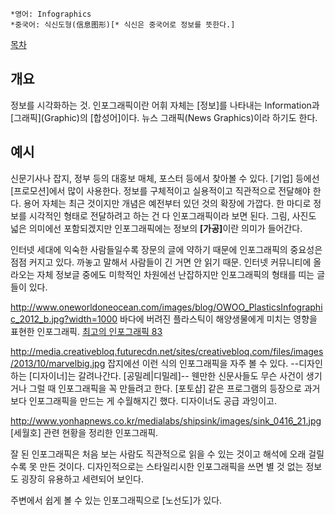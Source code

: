  *영어: Infographics
 *중국어: 식신도형(信息图形)[* 식신은 중국어로 정보를 뜻한다.]

[[목차]]
== 개요 ==
정보를 시각화하는 것. 인포그래픽이란 어휘 자체는 [정보]를 나타내는 Information과 [그래픽](Graphic)의 [합성어]이다. 뉴스 그래픽(News Graphics)이라 하기도 한다.
== 예시 ==
신문기사나 잡지, 정부 등의 대홍보 매체, 포스터 등에서 찾아볼 수 있다. [기업] 등에선 [프로모션]에서 많이 사용한다. 정보를 구체적이고 실용적이고 직관적으로 전달해야 한다. 용어 자체는 최근 것이지만 개념은 예전부터 있던 것의 확장에 가깝다. 한 마디로 정보를 시각적인 형태로 전달하려고 하는 건 다 인포그래픽이라 보면 된다. 그림, 사진도 넓은 의미에선 포함되겠지만 인포그래픽에는 정보의 '''[가공]'''이란 의미가 들어간다.

인터넷 세대에 익숙한 사람들일수록 장문의 글에 약하기 때문에 인포그래픽의 중요성은 점점 커지고 있다. 까놓고 말해서 사람들이 긴 거면 안 읽기 때문. 인터넷 커뮤니티에 올라오는 자체 정보글 중에도 미학적인 차원에선 난잡하지만 인포그래픽의 형태를 띠는 글들이 있다.

http://www.oneworldoneocean.com/images/blog/OWOO_PlasticsInfographic_2012_b.jpg?width=1000
바다에 버려진 플라스틱이 해양생물에게 미치는 영향을 표현한 인포그래픽. [http://www.creativebloq.com/graphic-design-tips/information-graphics-1232836 최고의 인포그래픽 83]

http://media.creativebloq.futurecdn.net/sites/creativebloq.com/files/images/2013/10/marvelbig.jpg
잡지에선 이런 식의 인포그래픽을 자주 볼 수 있다. --디자인하는 [디자이너]는 갈려나간다. [공밀레|디밀레]-- 웬만한 신문사들도 무슨 사건이 생기거나 그럴 때 인포그래픽을 꼭 만들려고 한다. [포토샵] 같은 프로그램의 등장으로 과거보다 인포그래픽을 만드는 게 수월해지긴 했다. 디자이너도 공급 과잉이고.

http://www.yonhapnews.co.kr/medialabs/shipsink/images/sink_0416_21.jpg
[세월호] 관련 현황을 정리한 인포그래픽.

잘 된 인포그래픽은 처음 보는 사람도 직관적으로 읽을 수 있는 것이고 해석에 오래 걸릴 수록 못 만든 것이다. 디자인적으로는 스타일리시한 인포그래픽을 쓰면 별 것 없는 정보도 굉장히 유용하고 세련되어 보인다.

주변에서 쉽게 볼 수 있는 인포그래픽으로 [노선도]가 있다.
